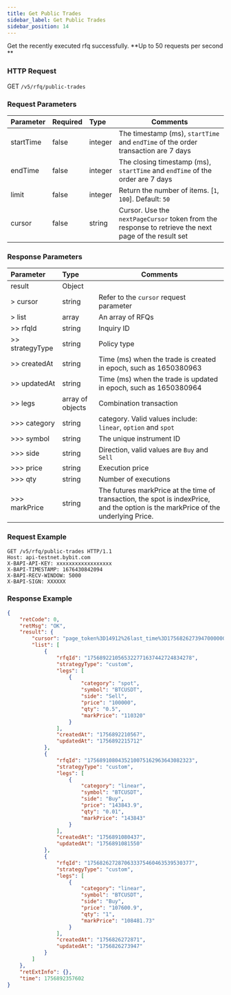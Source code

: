 ```yaml
---
title: Get Public Trades
sidebar_label: Get Public Trades
sidebar_position: 14
---
```

Get the recently executed rfq successfully. **Up to 50 requests per second ** 



### HTTP Request
GET `/v5/rfq/public-trades`

### Request Parameters
| Parameter | Required | Type | Comments|
|:----- |:-------|:-----|------ |
|startTime |false |integer|The timestamp (ms), `startTime` and `endTime` of the order transaction are 7 days|
|endTime |false |integer|The closing timestamp (ms), `startTime` and `endTime` of the order are 7 days|
|limit |false |integer|Return the number of items. [`1`, `100`]. Default: `50`|
|cursor |false |string|Cursor. Use the `nextPageCursor` token from the response to retrieve the next page of the result set|

### Response Parameters
| Parameter | Type | Comments|
|:----- |:-----|----- |
|result |Object ||
|> cursor |string |Refer to the `cursor` request parameter|
|> list |array |An array of RFQs|
|>> rfqId |string |Inquiry ID|
|>> strategyType |string |Policy type |
|>> createdAt |string |Time (ms) when the trade is created in epoch, such as 1650380963 |
|>> updatedAt |string |Time (ms) when the trade is updated in epoch, such as 1650380964 |
|>> legs |array of objects |Combination transaction |
|>>> category |string |category. Valid values include: `linear`, `option` and `spot` |
|>>> symbol |string |The unique instrument ID|
|>>> side |string |Direction, valid values are `Buy` and `Sell`|
|>>> price |string |Execution price|
|>>> qty |string |Number of executions|
|>>> markPrice |string |The futures markPrice at the time of transaction, the spot is indexPrice, and the option is the markPrice of the underlying Price.|

### Request Example

```http
GET /v5/rfq/public-trades HTTP/1.1
Host: api-testnet.bybit.com
X-BAPI-API-KEY: xxxxxxxxxxxxxxxxxx
X-BAPI-TIMESTAMP: 1676430842094
X-BAPI-RECV-WINDOW: 5000
X-BAPI-SIGN: XXXXXX
```

### Response Example

```json
{
    "retCode": 0,
    "retMsg": "OK",
    "result": {
        "cursor": "page_token%3D14912%26last_time%3D1756826273947000000%26",
        "list": [
            {
                "rfqId": "1756892210565322771637442724834278",
                "strategyType": "custom",
                "legs": [
                    {
                        "category": "spot",
                        "symbol": "BTCUSDT",
                        "side": "Sell",
                        "price": "100000",
                        "qty": "0.5",
                        "markPrice": "110320"
                    }
                ],
                "createdAt": "1756892210567",
                "updatedAt": "1756892215712"
            },
            {
                "rfqId": "1756891080435210075162963643082323",
                "strategyType": "custom",
                "legs": [
                    {
                        "category": "linear",
                        "symbol": "BTCUSDT",
                        "side": "Buy",
                        "price": "143843.9",
                        "qty": "0.01",
                        "markPrice": "143843"
                    }
                ],
                "createdAt": "1756891080437",
                "updatedAt": "1756891081550"
            },
            {
                "rfqId": "1756826272870633375460463539530377",
                "strategyType": "custom",
                "legs": [
                    {
                        "category": "linear",
                        "symbol": "BTCUSDT",
                        "side": "Buy",
                        "price": "107600.9",
                        "qty": "1",
                        "markPrice": "108481.73"
                    }
                ],
                "createdAt": "1756826272871",
                "updatedAt": "1756826273947"
            }
        ]
    },
    "retExtInfo": {},
    "time": 1756892357602
}
```
